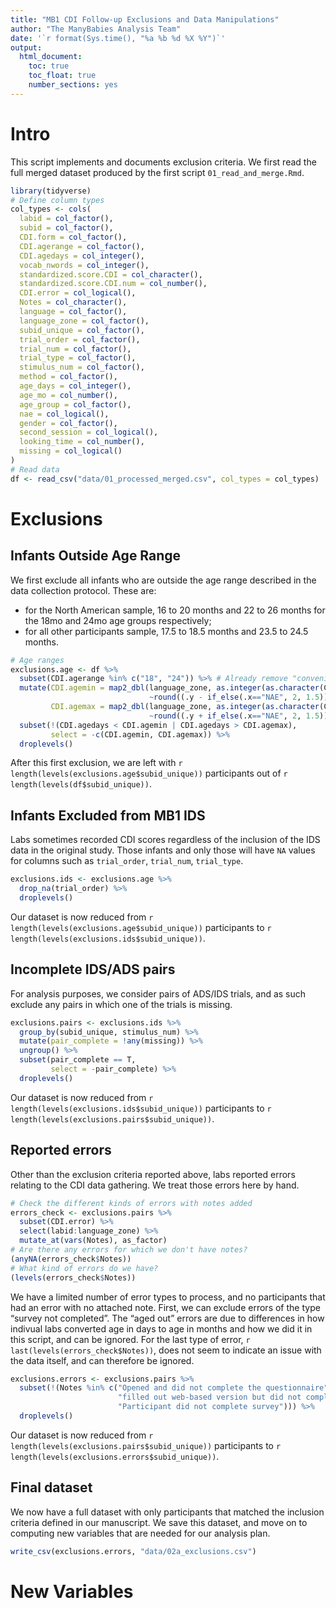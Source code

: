```yaml
---
title: "MB1 CDI Follow-up Exclusions and Data Manipulations"
author: "The ManyBabies Analysis Team"
date: '`r format(Sys.time(), "%a %b %d %X %Y")`'
output: 
  html_document:
    toc: true
    toc_float: true
    number_sections: yes
---
```



# Intro

This script implements and documents exclusion criteria. We first read the full merged dataset produced by the first script `01_read_and_merge.Rmd`.

```r
library(tidyverse)
# Define column types
col_types <- cols(
  labid = col_factor(),
  subid = col_factor(),
  CDI.form = col_factor(),
  CDI.agerange = col_factor(),
  CDI.agedays = col_integer(),
  vocab_nwords = col_integer(),
  standardized.score.CDI = col_character(),
  standardized.score.CDI.num = col_number(),
  CDI.error = col_logical(),
  Notes = col_character(),
  language = col_factor(),
  language_zone = col_factor(),
  subid_unique = col_factor(),
  trial_order = col_factor(),
  trial_num = col_factor(),
  trial_type = col_factor(),
  stimulus_num = col_factor(),
  method = col_factor(),
  age_days = col_integer(),
  age_mo = col_number(),
  age_group = col_factor(),
  nae = col_logical(),
  gender = col_factor(),
  second_session = col_logical(),
  looking_time = col_number(),
  missing = col_logical()
)
# Read data
df <- read_csv("data/01_processed_merged.csv", col_types = col_types)
```

# Exclusions

## Infants Outside Age Range

We first exclude all infants who are outside the age range described in the data collection protocol. These are:

* for the North American sample, 16 to 20 months and 22 to 26 months for the 18mo and 24mo age groups respectively;
* for all other participants sample, 17.5 to 18.5 months and 23.5 to 24.5 months.

```r
# Age ranges
exclusions.age <- df %>%
  subset(CDI.agerange %in% c("18", "24")) %>% # Already remove "convenience" data
  mutate(CDI.agemin = map2_dbl(language_zone, as.integer(as.character(CDI.agerange)),
                               ~round((.y - if_else(.x=="NAE", 2, 1.5)) * 365/12)),
         CDI.agemax = map2_dbl(language_zone, as.integer(as.character(CDI.agerange)),
                               ~round((.y + if_else(.x=="NAE", 2, 1.5)) * 365/12))) %>%
  subset(!(CDI.agedays < CDI.agemin | CDI.agedays > CDI.agemax),
         select = -c(CDI.agemin, CDI.agemax)) %>%
  droplevels()
```

After this first exclusion, we are left with `r length(levels(exclusions.age$subid_unique))` participants out of `r length(levels(df$subid_unique))`.

## Infants Excluded from MB1 IDS

Labs sometimes recorded CDI scores regardless of the inclusion of the IDS data in the original study. Those infants and only those will have `NA` values for columns such as `trial_order`, `trial_num`, `trial_type`.

```r
exclusions.ids <- exclusions.age %>%
  drop_na(trial_order) %>%
  droplevels()
```

Our dataset is now reduced from `r length(levels(exclusions.age$subid_unique))` participants to `r length(levels(exclusions.ids$subid_unique))`.

## Incomplete IDS/ADS pairs

For analysis purposes, we consider pairs of ADS/IDS trials, and as such exclude any pairs in which one of the trials is missing.

```r
exclusions.pairs <- exclusions.ids %>%
  group_by(subid_unique, stimulus_num) %>%
  mutate(pair_complete = !any(missing)) %>%
  ungroup() %>%
  subset(pair_complete == T,
         select = -pair_complete) %>%
  droplevels()
```

Our dataset is now reduced from `r length(levels(exclusions.ids$subid_unique))` participants to `r length(levels(exclusions.pairs$subid_unique))`.

## Reported errors

Other than the exclusion criteria reported above, labs reported errors relating to the CDI data gathering. We treat those errors here by hand.

```r
# Check the different kinds of errors with notes added
errors_check <- exclusions.pairs %>%
  subset(CDI.error) %>%
  select(labid:language_zone) %>%
  mutate_at(vars(Notes), as_factor)
# Are there any errors for which we don't have notes?
(anyNA(errors_check$Notes))
# What kind of errors do we have?
(levels(errors_check$Notes))
```

We have a limited number of error types to process, and no participants that had an error with no attached note. First, we can exclude errors of the type "survey not completed". The "aged out" errors are due to differences in how indivual labs converted age in days to age in months and how we did it in this script, and can be ignored. For the last type of error, `r last(levels(errors_check$Notes))`, does not seem to indicate an issue with the data itself, and can therefore be ignored.

```r
exclusions.errors <- exclusions.pairs %>%
  subset(!(Notes %in% c("Opened and did not complete the questionnaire",
                        "filled out web-based version but did not complete it",
                        "Participant did not complete survey"))) %>%
  droplevels()
```

Our dataset is now reduced from `r length(levels(exclusions.pairs$subid_unique))` participants to `r length(levels(exclusions.errors$subid_unique))`.

## Final dataset

We now have a full dataset with only participants that matched the inclusion criteria defined in our manuscript. We save this dataset, and move on to computing new variables that are needed for our analysis plan.

```r
write_csv(exclusions.errors, "data/02a_exclusions.csv")
```

# New Variables

